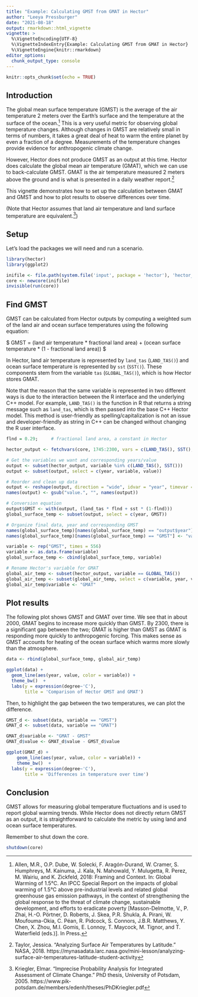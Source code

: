 ```yaml
---
title: "Example: Calculating GMST from GMAT in Hector"
author: "Leeya Pressburger"
date: "2021-08-18"
output: rmarkdown::html_vignette
vignette: >
  %\VignetteEncoding{UTF-8}
  %\VignetteIndexEntry{Example: Calculating GMST from GMAT in Hector}
  %\VignetteEngine{knitr::rmarkdown}
editor_options: 
  chunk_output_type: console
---
```


```r
knitr::opts_chunk$set(echo = TRUE)
```

## Introduction

The global mean surface temperature (GMST) is the average of the air temperature 2 meters over the Earth's surface and the temperature at the surface of the ocean.^[Allen, M.R., O.P. Dube, W. Solecki, F. Aragón-Durand, W. Cramer, S. Humphreys, M. Kainuma, J. Kala, N. Mahowald, Y. Mulugetta, R. Perez, M. Wairiu, and K. Zickfeld, 2018: Framing and Context. In: Global Warming of 1.5°C. An IPCC Special Report on the impacts of global warming of 1.5°C above pre-industrial levels and related global greenhouse gas emission pathways, in the context of strengthening the global response to the threat of climate change, sustainable development, and efforts to eradicate poverty [Masson-Delmotte, V., P. Zhai, H.-O. Pörtner, D. Roberts, J. Skea, P.R. Shukla, A. Pirani, W. Moufouma-Okia, C. Péan, R. Pidcock, S. Connors, J.B.R. Matthews, Y. Chen, X. Zhou, M.I. Gomis, E. Lonnoy, T. Maycock, M. Tignor, and T. Waterfield (eds.)]. In Press.] This is a very useful metric for observing global temperature changes. Although changes in GMST are relatively small in terms of numbers, it takes a great deal of heat to warm the entire planet by even a fraction of a degree. Measurements of the temperature changes provide evidence for anthropogenic climate change.

However, Hector does not produce GMST as an output at this time. Hector does calculate the global mean air temperature (GMAT), which we can use to back-calculate GMST. GMAT is the air temperature measured 2 meters above the ground and is what is presented in a daily weather report.^[Taylor, Jessica. "Analyzing Surface Air Temperatures by Latitude." NASA, 2018. https://mynasadata.larc.nasa.gov/mini-lesson/analyzing-surface-air-temperatures-latitude-student-activity] 

This vignette demonstrates how to set up the calculation between GMAT and GMST and how to plot results to observe differences over time. 

(Note that Hector assumes that land air temperature and land surface temperature are equivalent.^[Kriegler, Elmar. "Imprecise Probability Analysis
for Integrated Assessment of Climate Change." PhD thesis, University of Potsdam, 2005. https://www.pik-potsdam.de/members/edenh/theses/PhDKriegler.pdf])

## Setup

Let's load the packages we will need and run a scenario.

``` r
library(hector)
library(ggplot2)

inifile <- file.path(system.file('input', package = 'hector'), 'hector_ssp245.ini')
core <- newcore(inifile)
invisible(run(core))
```


## Find GMST

GMST can be calculated from Hector outputs by computing a weighted sum of the land air and ocean surface temperatures using the following equation:

$ GMST = (land air temperature * fractional land area) + (ocean surface temperature * (1 - fractional land area)) $

In Hector, land air temperature is represented by `land_tas` (`LAND_TAS()`) and ocean surface temperature is represented by `sst` (`SST()`). These components stem from the variable `tas` (`GLOBAL_TAS()`), which is how Hector stores GMAT.

Note that the reason that the same variable is represented in two different ways is due to the interaction between the R interface and the underlying C++ model. For example, `LAND_TAS()` is the function in R that returns a string message such as `land_tas`, which is then passed into the base C++ Hector model. This method is user-friendly as spelling/capitalization is not an issue and developer-friendly as string in C++ can be changed without changing the R user interface.

``` r
flnd = 0.29;     # fractional land area, a constant in Hector

hector_output <- fetchvars(core, 1745:2300, vars = c(LAND_TAS(), SST(), GLOBAL_TAS()))

# Get the variables we want and corresponding years/value
output <- subset(hector_output, variable %in% c(LAND_TAS(), SST()))
output <- subset(output, select = c(year, variable, value))

# Reorder and clean up data
output <- reshape(output, direction = "wide", idvar = "year", timevar = "variable")
names(output) <- gsub("value.", "", names(output))

# Conversion equation
output$GMST <- with(output, (land_tas * flnd + sst * (1-flnd)))
global_surface_temp <- subset(output, select = c(year, GMST))

# Organize final data, year and corresponding GMST
names(global_surface_temp)[names(global_surface_temp) == "output$year"] <- "year"
names(global_surface_temp)[names(global_surface_temp) == "GMST"] <- "value"

variable <- rep("GMST", times = 556)
variable <- as.data.frame(variable)
global_surface_temp <- cbind(global_surface_temp, variable)

# Rename Hector's variable for GMAT
global_air_temp <- subset(hector_output, variable == GLOBAL_TAS())
global_air_temp <- subset(global_air_temp, select = c(variable, year, value))
global_air_temp$variable <- "GMAT"

```

## Plot results

The following plot shows GMST and GMAT over time. We see that in about 2000, GMAT begins to increase more quickly than GMST. By 2300, there is a significant gap between the two; GMAT is higher than GMST as GMAT is responding more quickly to anthropogenic forcing. This makes sense as GMST accounts for heating of the ocean surface which warms more slowly than the atmosphere. 

``` r

data <- rbind(global_surface_temp, global_air_temp)

ggplot(data) + 
  geom_line(aes(year, value, color = variable)) + 
  theme_bw()  + 
  labs(y = expression(degree~'C'), 
       title = 'Comparison of Hector GMST and GMAT')

```


Then, to highlight the gap between the two temperatures, we can plot the difference.

``` r

GMST_d <- subset(data, variable == "GMST")
GMAT_d <- subset(data, variable == "GMAT")

GMAT_d$variable <- "GMAT - GMST"
GMAT_d$value <- GMAT_d$value - GMST_d$value

ggplot(GMAT_d) + 
    geom_line(aes(year, value, color = variable)) + 
    theme_bw()  + 
  labs(y = expression(degree~'C'), 
       title = 'Differences in temperature over time')

```

## Conclusion

GMST allows for measuring global temperature fluctuations and is used to report global warming trends. While Hector does not directly return GMST as an output, it is straightforward to calculate the metric by using land and ocean surface temperatures. 

Remember to shut down the core.

``` r
shutdown(core)
```
